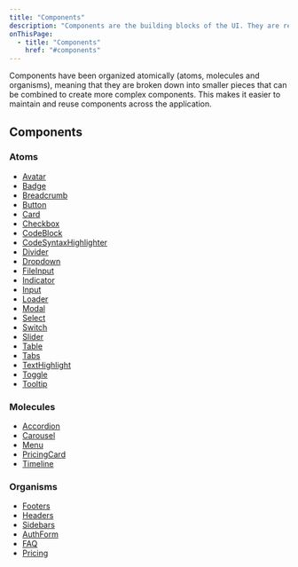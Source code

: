 ```yaml
---
title: "Components"
description: "Components are the building blocks of the UI. They are reusable and can be used in different parts of the application."
onThisPage:
  - title: "Components"
    href: "#components"
---
```


Components have been organized atomically (atoms, molecules and organisms), meaning that they are broken down into smaller pieces that can be combined to create more complex components. This makes it easier to maintain and reuse components across the application.

## Components

### Atoms

- [Avatar](/docs/components/avatar)
- [Badge](/docs/components/badge)
- [Breadcrumb](/docs/components/breadcrumb)
- [Button](/docs/components/button)
- [Card](/docs/components/card)
- [Checkbox](/docs/components/checkbox)
- [CodeBlock](/docs/components/code-block)
- [CodeSyntaxHighlighter](/docs/components/code-syntax-highlight)
- [Divider](/docs/components/divider)
- [Dropdown](/docs/components/dropdown)
- [FileInput](/docs/components/file-input)
- [Indicator](/docs/components/indicator)
- [Input](/docs/components/input)
- [Loader](/docs/components/loader)
- [Modal](/docs/components/modal)
- [Select](/docs/components/select)
- [Switch](/docs/components/switch)
- [Slider](/docs/components/slider)
- [Table](/docs/components/table)
- [Tabs](/docs/components/tabs)
- [TextHighlight](/docs/components/text-highlight)
- [Toggle](/docs/components/toggle)
- [Tooltip](/docs/components/tooltip)

### Molecules
- [Accordion](/docs/components/accordion)
- [Carousel](/docs/components/carousel)
- [Menu](/docs/components/menu)
- [PricingCard](/docs/components/pricing-card)
- [Timeline](/docs/components/timeline)

### Organisms
- [Footers](/docs/components/footers)
- [Headers](/docs/components/headers)
- [Sidebars](/docs/components/sidebars)
- [AuthForm](/docs/components/auth-form)
- [FAQ](/docs/components/faq)
- [Pricing](/docs/components/pricing)

<br/>
<br/>